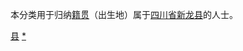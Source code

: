 {{Catnav|頁面分類|各種主題的頁面分類|依中国各省来作的分类|各地中国人|四川人|甘孜人}}
{{Catnav|頁面分類|人物|各國人物|中国人|各地中国人|四川人|甘孜人}}

本分类用于归纳[[籍贯|籍贯]]（出生地）属于[[四川省|四川省]][[新龙县|新龙县]]的人士。

[[Category:甘孜人|县]]
[[Category:新龙县|*]]
